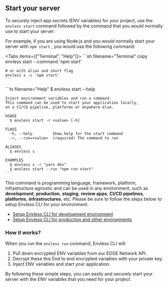 
## Start your server

To securely inject app secrets (ENV variables) for your project, use the `envless start` command followed by the command that you would normally use to start your server.

For example, if you are using Node.js and you would normally start your server with `npm start` , you would use the following command:

<Tabs items={["Terminal", "Help"]}>
  <Tab>
    ```sh filename="Terminal" copy
    envless start --command 'npm start'

    # or with alias and short flag
    envless s -c 'npm start'
    ```

  </Tab>

  <Tab>
    ```ts filename="Help"
    $ envless start --help

    Inject environment variables and run a command.
    This command can be used to start your application locally,
    on a CI/CD pipeline, platforms or anywhere else.

    USAGE
      $ envless start -r <value> [-h]

    FLAGS
      -h, --help         Show help for the start command
      -r, --run=<value>  (required) The command to run

    ALIASES
      $ envless s

    EXAMPLES
      $ envless s -r "yarn dev"
      $ envless start --run "npm run start"
    ```

  </Tab>
</Tabs>

This command is programming language, framework, platform, infrastructure agnostic and can be used in any environment, such as **development**, **production**, **staging**, **review apps**, **CI/CD pipelines**, **platforms**, **infrastructures**, etc. Please be sure to follow the steps below to setup Envless CLI for your environment.

- [Setup Envless CLI for development environment](/platform/projects/setup)
- [Setup Envless CLI for production and other environments](/platform/projects/setup)

### How it works?

When you run the `envless run` command, Envless CLI will:

1. Pull down encrypted ENV variables from our EDGE Network API.
2. Decrypt these this End to end encrypted variables with your private key.
3. Inject ENV variables and start your application.

By following these simple steps, you can easily and securely start your server with the ENV variables that you need for your project.
